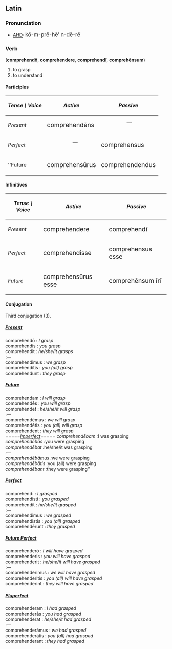 ==Latin==
===Pronunciation===
*[[AHD]]: <big> k&#335;-m-pr&#277;-h&#277;&prime; n-d&#277;-r&#277; </big>
===Verb===
('''comprehend&#333;''', '''comprehendere''', '''comprehend&#299;''', '''compreh&#275;nsum''')
# to grasp
# to understand

====Participles====
{| cellpadding="5" border="1"
! ''Tense \ Voice''
! ''Active''
! ''Passive''
|-
! ''Present''
| <big> comprehend&#275;ns
| 
::&mdash;
|-
! ''Perfect''
|
::&mdash;
| <big> comprehensus
|-
! ''Future
| <big> comprehens&#363;rus
| <big> comprehendendus
|}

====Infinitives====
{| cellpadding="5" border="1"
! ''Tense \ Voice''
! ''Active''
! ''Passive''
|-
! ''Present''
| <big> comprehendere
| <big> comprehend&#299;
|-
! ''Perfect''
| <big> comprehendisse
| <big> comprehensus esse
|-
! ''Future''
| <big> comprehens&#363;rus esse
| <big> compreh&#275;nsum &#299;r&#299;
|}

====Conjugation====
Third conjugation (3).

=====<u>''Present''</u>=====
comprehend&#333; : ''I grasp'' <br>
comprehendis : ''you grasp'' <br>
comprehendit : ''he/she/it grasps'' <br>
:&mdash; <br>
comprehendimus : ''we grasp'' <br>
comprehenditis : ''you (all) grasp'' <br>
comprehendunt : ''they grasp'' <br>

=====<u>''Future''</u>=====
comprehendam : ''I will grasp'' <br>
comprehend&#275;s : ''you will grasp'' <br>
comprehendet : ''he/she/it will grasp'' <br>
:&mdash; <br>
comprehend&#275;mus : ''we will grasp'' <br>
comprehend&#275;tis : ''you (all) will grasp'' <br>
comprehendent : ''they will grasp'' <br>

=====<u>''Imperfect</u>=====
comprehend&#275;bam : ''I was grasping'' <br>
comprehend&#275;b&#257;s : ''you were grasping'' <br>
comprehend&#275;bat : ''he/she/it was grasping'' <br>
:&mdash; <br>
comprehend&#275;b&#257;mus : ''we were grasping'' <br>
comprehend&#275;b&#257;tis : ''you (all) were grasping'' <br>
comprehend&#275;bant : ''they were grasping'' <br>

=====<u>''Perfect''</u>=====
comprehend&#299; : ''I grasped'' <br>
comprehendist&#299; : ''you grasped'' <br>
comprehendit : ''he/she/it grasped'' <br>
:&mdash; <br>
comprehendimus : ''we grasped'' <br>
comprehendistis : ''you (all) grasped'' <br>
comprehend&#275;runt : ''they grasped'' <br>

=====<u>''Future Perfect''</u>=====
comprehender&#333; : ''I will have grasped'' <br>
comprehenderis : ''you will have grasped'' <br>
comprehenderit : ''he/she/it will have grasped'' <br>
:&mdash; <br>
comprehenderimus : ''we will have grasped'' <br>
comprehenderitis : ''you (all) will have grasped'' <br>
comprehenderint : ''they will have grasped'' <br>

=====<u>''Pluperfect''</u>=====
comprehenderam : ''I had grasped'' <br>
comprehender&#257;s : ''you had grasped'' <br>
comprehenderat : ''he/she/it had grasped'' <br>
:&mdash; <br>
comprehender&#257;mus : ''we had grasped'' <br>
comprehender&#257;tis : ''you (all) had grasped'' <br>
comprehenderant : ''they had grasped'' <br>